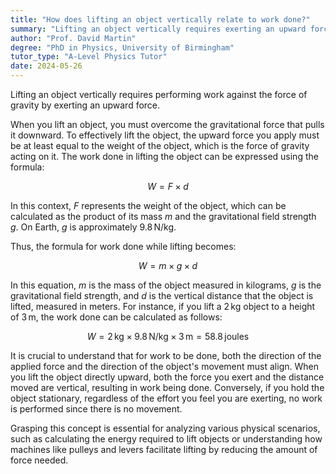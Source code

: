 ```yaml
---
title: "How does lifting an object vertically relate to work done?"
summary: "Lifting an object vertically requires exerting an upward force to perform work against gravity."
author: "Prof. David Martin"
degree: "PhD in Physics, University of Birmingham"
tutor_type: "A-Level Physics Tutor"
date: 2024-05-26
---
```


Lifting an object vertically requires performing work against the force of gravity by exerting an upward force.

When you lift an object, you must overcome the gravitational force that pulls it downward. To effectively lift the object, the upward force you apply must be at least equal to the weight of the object, which is the force of gravity acting on it. The work done in lifting the object can be expressed using the formula:

$$
W = F \times d
$$

In this context, $F$ represents the weight of the object, which can be calculated as the product of its mass $m$ and the gravitational field strength $g$. On Earth, $g$ is approximately $9.8 \, \text{N/kg}$.

Thus, the formula for work done while lifting becomes:

$$
W = m \times g \times d
$$

In this equation, $m$ is the mass of the object measured in kilograms, $g$ is the gravitational field strength, and $d$ is the vertical distance that the object is lifted, measured in meters. For instance, if you lift a $2 \, \text{kg}$ object to a height of $3 \, \text{m}$, the work done can be calculated as follows:

$$
W = 2 \, \text{kg} \times 9.8 \, \text{N/kg} \times 3 \, \text{m} = 58.8 \, \text{joules}
$$

It is crucial to understand that for work to be done, both the direction of the applied force and the direction of the object's movement must align. When you lift the object directly upward, both the force you exert and the distance moved are vertical, resulting in work being done. Conversely, if you hold the object stationary, regardless of the effort you feel you are exerting, no work is performed since there is no movement.

Grasping this concept is essential for analyzing various physical scenarios, such as calculating the energy required to lift objects or understanding how machines like pulleys and levers facilitate lifting by reducing the amount of force needed.
    